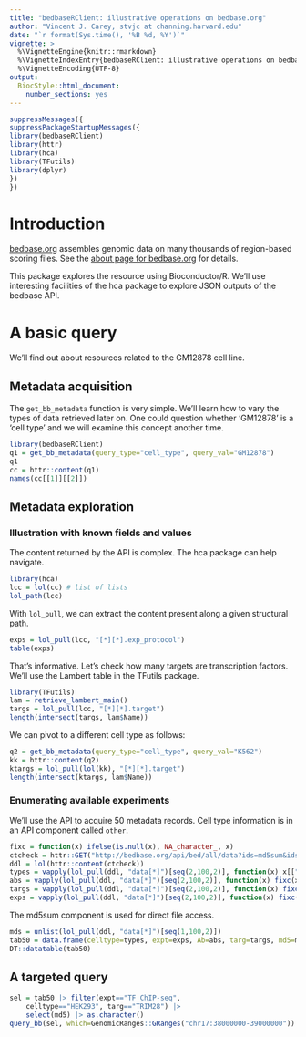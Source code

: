 ```yaml
---
title: "bedbaseRClient: illustrative operations on bedbase.org"
author: "Vincent J. Carey, stvjc at channing.harvard.edu"
date: "`r format(Sys.time(), '%B %d, %Y')`"
vignette: >
  %\VignetteEngine{knitr::rmarkdown}
  %\VignetteIndexEntry{bedbaseRClient: illustrative operations on bedbase.org}
  %\VignetteEncoding{UTF-8}
output:
  BiocStyle::html_document:
    number_sections: yes
---
```


```r
suppressMessages({
suppressPackageStartupMessages({
library(bedbaseRClient)
library(httr)
library(hca)
library(TFutils)
library(dplyr)
})
})
```

# Introduction

[bedbase.org]("https://bedbase.org") assembles genomic data on many
thousands of region-based scoring files.  See the [about page for bedbase.org](http://bedbase.org/about)
for details.

This package explores the resource using Bioconductor/R.  We'll use interesting
facilities of the hca package to explore JSON outputs of the bedbase API.

# A basic query

We'll find out about resources related to the GM12878 cell line.

## Metadata acquisition

The `get_bb_metadata` function is very simple.  We'll learn how
to vary the types of data retrieved later on.  One could question
whether 'GM12878' is a 'cell type' and we will examine this concept another time.

```r
library(bedbaseRClient)
q1 = get_bb_metadata(query_type="cell_type", query_val="GM12878")
q1
cc = httr::content(q1)
names(cc[[1]][[2]])
```

## Metadata exploration

### Illustration with known fields and values

The content returned by the API is complex.  The hca package can help navigate.

```r
library(hca)
lcc = lol(cc) # list of lists
lol_path(lcc)
```

With `lol_pull`, we can extract the content present along a given structural path.

```r
exps = lol_pull(lcc, "[*][*].exp_protocol")
table(exps)
```

That's informative.  Let's check how many targets are transcription factors.
We'll use the Lambert table in the TFutils package.

```r
library(TFutils)
lam = retrieve_lambert_main()
targs = lol_pull(lcc, "[*][*].target")
length(intersect(targs, lam$Name))
```

We can pivot to a different cell type as follows:
```r
q2 = get_bb_metadata(query_type="cell_type", query_val="K562")
kk = httr::content(q2)
ktargs = lol_pull(lol(kk), "[*][*].target")
length(intersect(ktargs, lam$Name))
```

### Enumerating available experiments

We'll use the API to acquire 50 metadata records.  Cell type
information is in an API component called `other`.
```r
fixc = function(x) ifelse(is.null(x), NA_character_, x)
ctcheck = httr::GET("http://bedbase.org/api/bed/all/data?ids=md5sum&ids=other&limit=50")
ddl = lol(httr::content(ctcheck))
types = vapply(lol_pull(ddl, "data[*]")[seq(2,100,2)], function(x) x[["cell_type"]], character(1))
abs = vapply(lol_pull(ddl, "data[*]")[seq(2,100,2)], function(x) fixc(x[["antibody"]]), character(1))
targs = vapply(lol_pull(ddl, "data[*]")[seq(2,100,2)], function(x) fixc(x[["target"]]), character(1))
exps = vapply(lol_pull(ddl, "data[*]")[seq(2,100,2)], function(x) fixc(x[["exp_protocol"]]), character(1))
```
The md5sum component is used for direct file access.
```r
mds = unlist(lol_pull(ddl, "data[*]")[seq(1,100,2)])
tab50 = data.frame(celltype=types, expt=exps, Ab=abs, targ=targs, md5=mds)
DT::datatable(tab50)
```

## A targeted query

```r
sel = tab50 |> filter(expt=="TF ChIP-seq", 
    celltype=="HEK293", targ=="TRIM28") |> 
    select(md5) |> as.character()
query_bb(sel, which=GenomicRanges::GRanges("chr17:38000000-39000000"))
```
